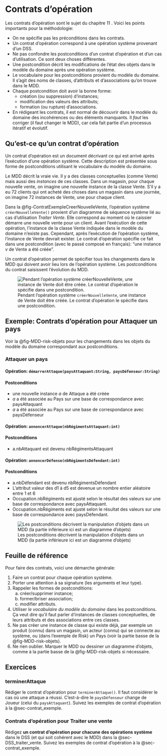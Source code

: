 # Contrats d'opération {#sec-contrats}

Les contrats d'opération sont le sujet du chapitre 11\ \faBook<i class="fa-solid fa-book"></i>.
Voici les points importants pour la méthodologie:

- On ne spécifie pas les préconditions dans les contrats.
- Un contrat d'opération correspond à une opération système provenant d'un DSS.
- Ne pas confondre les postconditions d'un contrat d'opération et d'un cas d'utilisation. Ce sont deux choses différentes.
- Une postcondition décrit les modifications de l'état des objets dans le modèle du domaine après une opération système.
- Le vocabulaire pour les postconditions provient du modèle du domaine. Il s'agit des noms de classes, d'attributs et d'associations qu'on trouve dans le MDD.
- Chaque postcondition doit avoir la bonne forme:
  - création (ou suppression) d'instances;
  - modification des valeurs des attributs;
  - formation (ou rupture) d'associations.
- En rédigeant les contrats, il est normal de découvrir dans le modèle du domaine des incohérences ou des éléments manquants.
Il *faut* les corriger (il faut changer le MDD), car cela fait partie d'un processus itératif et évolutif.

## Qu'est-ce qu'un contrat d'opération

Un contrat d'opération est un document décrivant ce qui est arrivé après l'exécution d'une opération système. Cette description est présentée sous forme de postconditions utilisant le vocabulaire du modèle du domaine. 

Le MDD décrit la vraie vie. Il y a des classes conceptuelles (comme Vente) mais aussi des *instances* de ces classes. Dans un magasin, pour chaque nouvelle vente, on imagine une nouvelle instance de la classe Vente. S'il y a eu 72 clients qui ont acheté des choses dans un magasin dans une journée, on imagine 72 instances de Vente, une pour chaque client.

Dans la @fig-ContratExempleCreerNouvelleVente, l'opération système `créerNouvelleVente()` provient d'un diagramme de séquence système lié au cas d'utilisation *Traiter Vente*. Elle correspond au moment où le caissier démarre une nouvelle vente pour un client. Avant l'exécution de cette opération, l'instance de la classe Vente indiquée dans le modèle du domaine n'existe pas. Cependant, après l'exécution de l'opération système, l'instance de Vente devrait exister. Le contrat d'opération spécifie ce fait dans une postcondition (avec le passé composé en français): "une instance *v* de Vente a été créée".

Un contrat d'opération permet de spécifier tous les changements dans le MDD qui doivent avoir lieu lors de l'opération système. Les postconditions du contrat saisissent l'évolution du MDD.

![Pendant l'opération système `créerNouvelleVente`, une instance de Vente doit être créée. Le contrat d'opération le spécifie dans une postcondition.](images/Contrats-survol_export_from_drawio_as_SVG_convert_labels_to_SVG.svg){#fig-ContratExempleCreerNouvelleVente}

## Exemple: Contrats d'opération pour Attaquer un pays {#sec-contrat_exemple}

Voir la @fig-MDD-risk-objets pour les changements dans les objets du modèle du domaine correspondant aux postconditions.

### Attaquer un pays {.unnumbered .unlisted}

#### Opération: `démarrerAttaque(paysAttaquant:String, paysDéfenseur:String)` {.unnumbered .unlisted}

#### Postconditions {.unnumbered .unlisted}

- une nouvelle instance *a* de Attaque a été créée
- *a* a été associée au Pays sur une base de correspondance avec paysAttaquant
- *a* a été associée au Pays sur une base de correspondance avec paysDéfenseur

#### Opération: `annoncerAttaque(nbRégimentsAttaquant:int)` {.unnumbered .unlisted}

#### Postconditions {.unnumbered .unlisted}

- a.nbAttaquant est devenu nbRégimentsAttaquant

#### Opération: `annoncerDéfense(nbRégimentsDéfendant:int)` {.unnumbered .unlisted}

#### Postconditions {.unnumbered .unlisted}

- a.nbDéfendant est devenu nbRégimentsDéfendant
- L'attribut valeur des d1 à d5 est devenue un nombre entier aléatoire entre 1 et 6
- Occupation.nbRégiments est ajusté selon le résultat des valeurs sur une base de correspondance avec paysAttaquant.
- Occupation.nbRégiments est ajusté selon le résultat des valeurs sur une base de correspondance avec paysDéfendant.

<!-- Draw.io svg contient du texte en SVG 1.1 qui pose problème. Alors j'exporte manuellement en PDF avec l'outil draw.io sur le web. -->
![Les postconditions décrivent la manipulation d'objets dans un MDD (la partie inférieure ici est un diagramme d'objets)](images/MDD-Risk-contrats_export_from_drawio_as_SVG_convert_labels_to_SVG.svg){#fig-MDD-risk-objets}

## Feuille de référence

Pour faire des contrats, voici une démarche générale:

1. Faire un contrat pour chaque opération système.
1. Porter une attention à sa signature (les arguments et leur type).
1. Rappeler les formes de postconditions:
   a) créer/supprimer instance;
   a) former/briser association;
   a) modifier attributs.
1. Utiliser *le vocabulaire du modèle du domaine* dans les postconditions.
Ça veut dire qu'il faut parler d'instances de classes conceptuelles, de leurs attributs et des associations entre ces classes.
1. Ne pas créer une instance de classe qui existe déjà, par exemple un produit (connu) dans un magasin, un acteur (connu) qui se connecte au système, ou (dans l'exemple de Risk) un Pays (voir la partie basse de la @fig-MDD-risk-objets).
1. Ne rien oublier. Marquer le MDD ou dessiner un diagramme d'objets, comme à la partie basse de la @fig-MDD-risk-objets si nécessaire.

## Exercices

::: {#exr-contrat_Terminer_attaque}
### terminerAttaque

Rédiger le contrat d'opération pour `terminerAttaque()`.
Il faut considérer le cas où une attaque a réussi.
C'est-à-dire le `paysDéfenseur` change de Joueur (celui du `paysAttaquant`).
Suivez les exemples de contrat d'opération à la @sec-contrat_exemple.
:::

::: {#exr-contrats-Traiter-vente}

### Contrats d'opération pour Traiter une vente

Rédigez **un contrat d'opération pour chacune des opérations système** dans le DSS (et qui soit cohérent avec le MDD) dans la @sec-DSS_traiter_vente. 
Suivez les exemples de contrat d'opération à la @sec-contrat_exemple.

:::